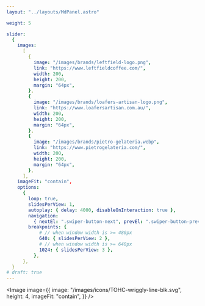 ```yaml
---
layout: "../layouts/MdPanel.astro"

weight: 5

slider:
  {
    images:
      [
        {
          image: "/images/brands/leftfield-logo.png",
          link: "https://www.leftfieldcoffee.com/",
          width: 200,
          height: 200,
          margin: "64px",
        },
        {
          image: "/images/brands/loafers-artisan-logo.png",
          link: "https://www.loafersartisan.com.au/",
          width: 200,
          height: 200,
          margin: "64px",
        },
        {
          image: "/images/brands/pietro-gelateria.webp",
          link: "https://www.pietrogelateria.com/",
          width: 200,
          height: 200,
          margin: "64px",
        },
      ],
    imageFit: "contain",
    options:
      {
        loop: true,
        slidesPerView: 1,
        autoplay: { delay: 4000, disableOnInteraction: true },
        navigation:
          { nextEl: ".swiper-button-next", prevEl: ".swiper-button-prev" },
        breakpoints: {
            # // when window width is >= 480px
            640: { slidesPerView: 2 },
            # // when window width is >= 640px
            1024: { slidesPerView: 3 },
          },
      },
  }
# draft: true
---
```



<Slider slider={frontmatter.slider} />

<Image
  image={{
    image: "/images/icons/TOHC-wriggly-line-blk.svg",
    height: 4,
    imageFit: "contain",
  }}
/>
